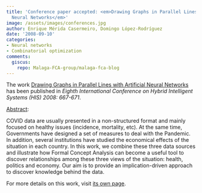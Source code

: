 ```yaml
---
title: 'Conference paper accepted: <em>Drawing Graphs in Parallel Lines with Artificial
  Neural Networks</em>'
image: /assets/images/conferences.jpg
author: Enrique Mérida Casermeiro, Domingo López-Rodríguez
date: '2008-09-10'
categories:
- Neural networks
- Combinatorial optimization
comments:
  giscus:
    repo: Malaga-FCA-group/malaga-fca-blog
---
```


The work <u>Drawing Graphs in Parallel Lines with Artificial Neural Networks</u> has been published in <em>Eighth International Conference on Hybrid Intelligent Systems (HIS) 2008: 667-671</em>.

<u>Abstract</u>:



COVID data are usually presented in a non-structured format and mainly focused on healthy issues (incidence, mortality, etc). At the same time, Governments have designed a set of measures to deal with the Pandemic. In addition, several institutions have studied the economical effects of the situation in each country. In this work, we combine these three data sources and  illustrate how Formal Concept Analysis can become a useful tool to discover relationships among these three views of the situation: health, politics and economy. Our aim is to provide an implication-driven approach to discover knowledge behind the data.




For more details on this work, visit <a href='/publications/conferences/2008-his2'>its own page</a>.
